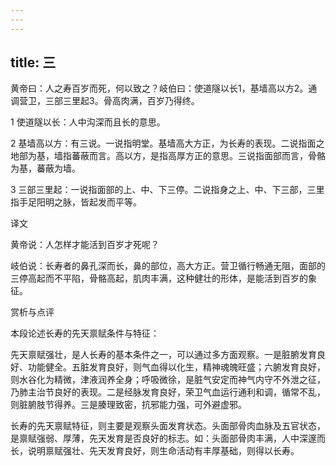 ```yaml
---
---
---
```

title: 三
---




黄帝曰：人之寿百岁而死，何以致之？岐伯曰：使道隧以长1，基墙高以方2。通调营卫，三部三里起3。骨高肉满，百岁乃得终。

1 使道隧以长：人中沟深而且长的意思。

2 基墙高以方：有三说。一说指明堂。基墙高大方正，为长寿的表现。二说指面之地部为基，墙指蕃蔽而言。高以方，是指高厚方正的意思。三说指面部而言，骨骼为基，蕃蔽为墙。

3 三部三里起：一说指面部的上、中、下三停。二说指身之上、中、下三部，三里指手足阳明之脉，皆起发而平等。

译文

黄帝说：人怎样才能活到百岁才死呢？

岐伯说：长寿者的鼻孔深而长，鼻的部位，高大方正。营卫循行畅通无阻，面部的三停高起而不平陷，骨骼高起，肌肉丰满，这种健壮的形体，是能活到百岁的象征。

赏析与点评

本段论述长寿的先天禀赋条件与特征：

先天禀赋强壮，是人长寿的基本条件之一，可以通过多方面观察。一是脏腑发育良好、功能健全。五脏发育良好，则气血得以化生，精神魂魄旺盛；六腑发育良好，则水谷化为精微，津液润养全身；呼吸微徐，是脏气安定而神气内守不外泄之征，乃肺主治节良好的表现。二是经脉发育良好，荣卫气血运行通利和调，循常不乱，则脏腑肢节得养。三是腠理致密，抗邪能力强，可外避虚邪。

长寿的先天禀赋特征，则主要是观察头面发育状态。头面部骨肉血脉及五官状态，是禀赋强弱、厚薄，先天发育是否良好的标志。如：头面部骨肉丰满，人中深邃而长，说明禀赋强壮、先天发育良好，则生命活动有丰厚基础，则得以长寿。